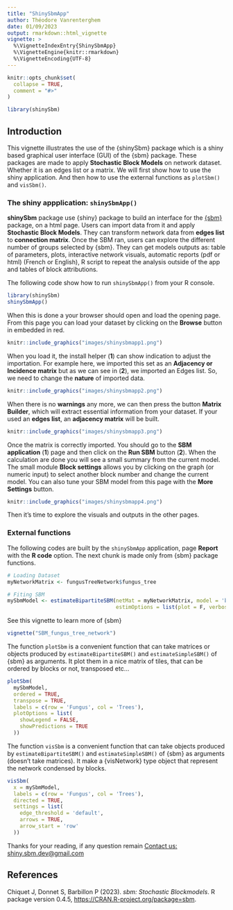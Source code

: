 ```yaml
---
title: "ShinySbmApp"
author: Théodore Vanrenterghem
date: 01/09/2023
output: rmarkdown::html_vignette
vignette: >
  %\VignetteIndexEntry{ShinySbmApp}
  %\VignetteEngine{knitr::rmarkdown}
  %\VignetteEncoding{UTF-8}
---
```


```r
knitr::opts_chunk$set(
  collapse = TRUE,
  comment = "#>"
)
```

```r
library(shinySbm)
```


## Introduction

This vignette illustrates the use of the {shinySbm} package which is a shiny based graphical user interface (GUI) of the {sbm} package. These packages are made to apply **Stochastic Block Models** on network dataset. Whether it is an edges list or a matrix. We will first show how to use the shiny application. And then how to use the external functions as `plotSbm()` and `visSbm()`. 

###  The shiny appplication: `shinySbmApp()`

**shinySbm** package use {shiny} package to build an interface for the [{sbm}](https://cran.r-project.org/web/packages/sbm/index.html) package, on a html page. Users can import data from it and apply **Stochastic Block Models**. They can transform network data from **edges list** to **connection matrix**. Once the SBM ran, users can explore the different number of groups selected by {sbm}. They can get models outputs as: table of parameters, plots, interactive network visuals, automatic reports (pdf or html) (French or English), R script to repeat the analysis outside of the app and tables of block attributions. 

The following code show how to run `shinySbmApp()` from your R console.

```r
library(shinySbm)
shinySbmApp()
```

When this is done a your browser should open and load the opening page. From this page you can load your dataset by clicking on the **Browse** button in embedded in red.

```r
knitr::include_graphics("images/shinysbmapp1.png")
```

When you load it, the install helper (**1**) can show indication to adjust the importation. For example here, we imported this set as an **Adjacency or Incidence matrix** but as we can see in (**2**), we imported an Edges list.  So, we need to change the **nature** of imported data. 

```r
knitr::include_graphics("images/shinysbmapp2.png")
```

When there is no **warnings** any more, we can then press the button **Matrix Builder**, which will extract essential information from your dataset. If your used an **edges list**, an **adjacency matrix** will be built. 

```r
knitr::include_graphics("images/shinysbmapp3.png")
```

Once the matrix is correctly imported. You should go to the **SBM application** (**1**) page and then click on the **Run SBM** button (**2**). When the calculation are done you will see a small summary from the current model. The small module **Block settings** allows you by clicking on the graph (or numeric input) to select another block number and change the current model. You can also tune your SBM model from this page with the **More Settings** button. 

```r
knitr::include_graphics("images/shinysbmapp4.png")
```

Then it's time to explore the visuals and outputs in the other pages. 

###  External functions

The following codes are built by the `shinySbmApp` application, page **Report** with the **R code** option. The next chunk is made only from {sbm} package functions.

```r
# Loading Dataset 
myNetworkMatrix <- fungusTreeNetwork$fungus_tree

# Fiting SBM
mySbmModel <- estimateBipartiteSBM(netMat = myNetworkMatrix, model = 'bernoulli',
                                   estimOptions = list(plot = F, verbosity = 0))
```

See this vignette to learn more of {sbm}

```r
vignette("SBM_fungus_tree_network")
```

The function `plotSbm` is a convenient function that can take matrices or objects produced by `estimateBipartiteSBM()` and `estimateSimpleSBM()` of {sbm} as arguments. It plot them in a nice matrix of tiles, that can be ordered by blocks or not, transposed etc...

```r
plotSbm(
  mySbmModel,
  ordered = TRUE,
  transpose = TRUE,
  labels = c(row = 'Fungus', col = 'Trees'),
  plotOptions = list(
    showLegend = FALSE,
    showPredictions = TRUE
  ))
```

The function `visSbm` is a convenient function that can take objects produced by `estimateBipartiteSBM()` and `estimateSimpleSBM()` of {sbm} as arguments (doesn't take matrices). It make a {visNetwork} type object that represent the network condensed by blocks. 

```r
visSbm(
  x = mySbmModel,
  labels = c(row = 'Fungus', col = 'Trees'),
  directed = TRUE,
  settings = list(
    edge_threshold = 'default',
    arrows = TRUE,
    arrow_start = 'row'
  ))
```

Thanks for your reading, if any question remain <u>Contact us:</u>  <a href = \"mailto:shiny.sbm.dev@gmail.com?subject=[ShinySBM]\" target = \"_blank\">shiny.sbm.dev@gmail.com</a>

## References

Chiquet J, Donnet S, Barbillon P (2023). _sbm: Stochastic Blockmodels_. R package version 0.4.5, <https://CRAN.R-project.org/package=sbm>.
